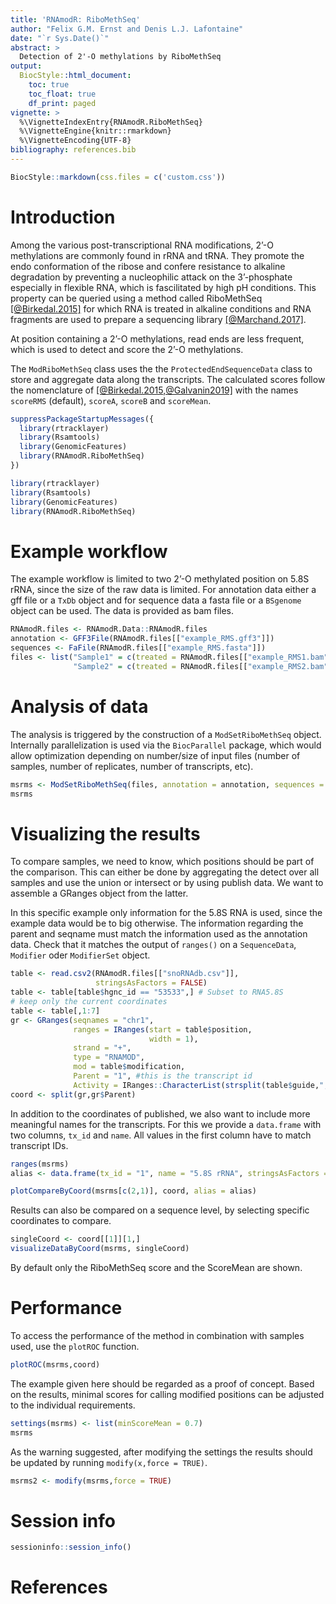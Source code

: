 ```yaml
---
title: 'RNAmodR: RiboMethSeq'
author: "Felix G.M. Ernst and Denis L.J. Lafontaine"
date: "`r Sys.Date()`"
abstract: >
  Detection of 2'-O methylations by RiboMethSeq
output:
  BiocStyle::html_document:
    toc: true
    toc_float: true
    df_print: paged
vignette: >
  %\VignetteIndexEntry{RNAmodR.RiboMethSeq}
  %\VignetteEngine{knitr::rmarkdown}
  %\VignetteEncoding{UTF-8}
bibliography: references.bib
---
```


```r
BiocStyle::markdown(css.files = c('custom.css'))
```

# Introduction

Among the various post-transcriptional RNA modifications, 2'-O methylations are
commonly found in rRNA and tRNA. They promote the endo conformation of the
ribose and confere resistance to alkaline degradation by preventing a
nucleophilic attack on the 3'-phosphate especially in flexible RNA, which is
fascilitated by high pH conditions. This property can be queried using a method
called RiboMethSeq [[@Birkedal.2015]](#References) for which RNA is treated in
alkaline conditions and RNA fragments are used to prepare a sequencing library
[[@Marchand.2017]](#References).

At position containing a 2'-O methylations, read ends are less frequent, which
is used to detect and score the 2'-O methylations.

The `ModRiboMethSeq` class uses the the `ProtectedEndSequenceData` class to
store and aggregate data along the transcripts. The calculated scores follow the
nomenclature of [[@Birkedal.2015,@Galvanin2019]](#References) with the names
`scoreRMS` (default), `scoreA`, `scoreB` and `scoreMean`.

```r
suppressPackageStartupMessages({
  library(rtracklayer)
  library(Rsamtools)
  library(GenomicFeatures)
  library(RNAmodR.RiboMethSeq)
})
```
```r
library(rtracklayer)
library(Rsamtools)
library(GenomicFeatures)
library(RNAmodR.RiboMethSeq)
```

# Example workflow

The example workflow is limited to two 2'-O methylated position on 5.8S rRNA,
since the size of the raw data is limited. For annotation data either a gff file
or a `TxDb` object and for sequence data a fasta file or a `BSgenome` object can
be used. The data is provided as bam files.

```r
RNAmodR.files <- RNAmodR.Data::RNAmodR.files
annotation <- GFF3File(RNAmodR.files[["example_RMS.gff3"]])
sequences <- FaFile(RNAmodR.files[["example_RMS.fasta"]])
files <- list("Sample1" = c(treated = RNAmodR.files[["example_RMS1.bam"]]),
              "Sample2" = c(treated = RNAmodR.files[["example_RMS2.bam"]]))
```

# Analysis of data

The analysis is triggered by the construction of a `ModSetRiboMethSeq` object.
Internally parallelization is used via the `BiocParallel` package, which would
allow optimization depending on number/size of input files (number of samples,
number of replicates, number of transcripts, etc).

```r
msrms <- ModSetRiboMethSeq(files, annotation = annotation, sequences = sequences)
msrms
```

# Visualizing the results

To compare samples, we need to know, which positions should be part of the
comparison. This can either be done by aggregating the detect over all samples
and use the union or intersect or by using publish data. We want to assemble
a GRanges object from the latter.

In this specific example only information for the 5.8S RNA is used, since the
example data would be to big otherwise. The information regarding the parent and
seqname must match the information used as the annotation data. Check that it
matches the output of `ranges()` on a `SequenceData`, `Modifier` oder
`ModifierSet` object.

```r
table <- read.csv2(RNAmodR.files[["snoRNAdb.csv"]],
                   stringsAsFactors = FALSE)
table <- table[table$hgnc_id == "53533",] # Subset to RNA5.8S
# keep only the current coordinates
table <- table[,1:7]
gr <- GRanges(seqnames = "chr1",
              ranges = IRanges(start = table$position,
                               width = 1),
              strand = "+",
              type = "RNAMOD",
              mod = table$modification,
              Parent = "1", #this is the transcript id
              Activity = IRanges::CharacterList(strsplit(table$guide,",")))
coord <- split(gr,gr$Parent)
```

In addition to the coordinates of published, we also want to include more 
meaningful names for the transcripts. For this we provide a `data.frame` with
two columns, `tx_id` and `name`. All values in the first column have to match
transcript IDs.

```r
ranges(msrms)
alias <- data.frame(tx_id = "1", name = "5.8S rRNA", stringsAsFactors = FALSE)
```

```r
plotCompareByCoord(msrms[c(2,1)], coord, alias = alias)
```

Results can also be compared on a sequence level, by selecting specific 
coordinates to compare.

```r
singleCoord <- coord[[1]][1,]
visualizeDataByCoord(msrms, singleCoord)
```

By default only the RiboMethSeq score and the ScoreMean are shown.

# Performance

To access the performance of the method in combination with samples used, use
the `plotROC` function.

```r
plotROC(msrms,coord)
```

The example given here should be regarded as a proof of concept. Based on the
results, minimal scores for calling modified positions can be adjusted to the
individual requirements.

```r
settings(msrms) <- list(minScoreMean = 0.7)
msrms
```

As the warning suggested, after modifying the settings the results should be 
updated by running `modify(x,force = TRUE)`.

```r
msrms2 <- modify(msrms,force = TRUE)
```

# Session info

```r
sessioninfo::session_info()
```

# References<a name="References"></a>